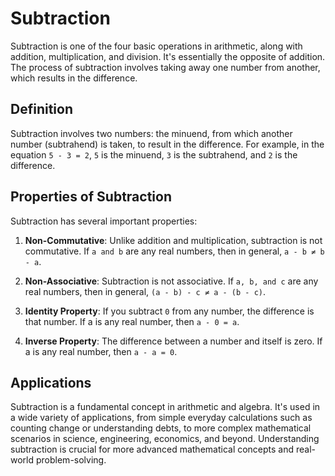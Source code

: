 # Subtraction

Subtraction is one of the four basic operations in arithmetic, along with addition, multiplication, and division. It's essentially the opposite of addition. The process of subtraction involves taking away one number from another, which results in the difference.

## Definition

Subtraction involves two numbers: the minuend, from which another number (subtrahend) is taken, to result in the difference. For example, in the equation `5 - 3 = 2`, `5` is the minuend, `3` is the subtrahend, and `2` is the difference.

## Properties of Subtraction

Subtraction has several important properties:

1. **Non-Commutative**: Unlike addition and multiplication, subtraction is not commutative. If `a and b` are any real numbers, then in general, `a - b ≠ b - a`.

2. **Non-Associative**: Subtraction is not associative. If `a, b, and c` are any real numbers, then in general, `(a - b) - c ≠ a - (b - c)`.

3. **Identity Property**: If you subtract `0` from any number, the difference is that number. If a is any real number, then `a - 0 = a`.

4. **Inverse Property**: The difference between a number and itself is zero. If a is any real number, then `a - a = 0`.

## Applications

Subtraction is a fundamental concept in arithmetic and algebra. It's used in a wide variety of applications, from simple everyday calculations such as counting change or understanding debts, to more complex mathematical scenarios in science, engineering, economics, and beyond. Understanding subtraction is crucial for more advanced mathematical concepts and real-world problem-solving.
